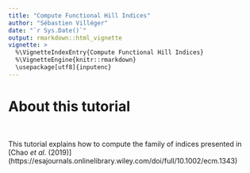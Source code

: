 ```yaml
---
title: "Compute Functional Hill Indices"
author: "Sébastien Villéger"
date: "`r Sys.Date()`"
output: rmarkdown::html_vignette
vignette: >
  %\VignetteIndexEntry{Compute Functional Hill Indices}
  %\VignetteEngine{knitr::rmarkdown}
  \usepackage[utf8]{inputenc}
---
```



# About this tutorial

<br />

This tutorial explains how to compute the family of indices presented in [Chao _et al._ (2019)] (https://esajournals.onlinelibrary.wiley.com/doi/full/10.1002/ecm.1343)